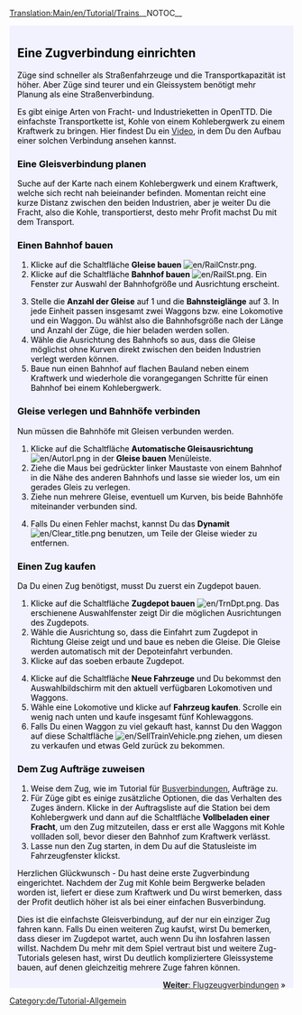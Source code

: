 [[Translation:Main/en/Tutorial/Trains]]__NOTOC__
{{en/Tabs|5|3
|Tutorial/De|1. Spiel beginnen<!--
-->|Tutorial/Busverbindungen/De|2. Busverbindungen<!--
-->|Tutorial/Zugverbindungen/De|3. Zugverbindungen<!--
-->|Tutorial/Flugzeugverbindungen/De|4. Flugzeugverbindungen<!--
-->|Tutorial/Abschluss/De|5. Abschluss}}
<div style="padding:.5em 1em 1em 1em; border-top:none; background-color:#f1f2fe; color:#000;">
{{Template:Tutorial/De}}
== Eine Zugverbindung einrichten ==
Züge sind schneller als Straßenfahrzeuge und die Transportkapazität ist höher. Aber Züge sind teurer und ein Gleissystem benötigt mehr Planung als eine Straßenverbindung.

Es gibt einige Arten von Fracht- und Industrieketten in OpenTTD. Die einfachste Transportkette ist, Kohle von einem Kohlebergwerk zu einem Kraftwerk zu bringen. Hier findest Du ein [http://www.cs.helsinki.fi/u/ihonkone/ottd_tut.ogg Video], in dem Du den Aufbau einer solchen Verbindung ansehen kannst.

=== Eine Gleisverbindung planen ===
Suche auf der Karte nach einem Kohlebergwerk und einem Kraftwerk, welche sich recht nah beieinander befinden. Momentan reicht eine kurze Distanz zwischen den beiden Industrien, aber je weiter Du die Fracht, also die Kohle, transportierst, desto mehr Profit machst Du mit dem Transport.
{{en/Phototable|[[File:en/Tutorial1.png|400px]]|Kohlebergwerk in der Nähe eines Kraftwerks|none}}

===Einen Bahnhof bauen===
{{en/Phototable|[[File:de/Railroad Construction.png]]|"Gleise bauen" Menüleiste|none|6=:}}
#Klicke auf die Schaltfläche '''Gleise bauen''' [[File:en/RailCnstr.png]].
#Klicke auf die Schaltfläche '''Bahnhof bauen''' [[File:en/RailSt.png]]. Ein Fenster zur Auswahl der Bahnhofgröße und Ausrichtung erscheint.
{{en/Phototable|[[File:de/Stationgui.png]]|"Bahnhof bauen" Fenster|none|6=:}}
<ol start="3">
<li>Stelle die '''Anzahl der Gleise''' auf 1 und die '''Bahnsteiglänge''' auf 3. In jede Einheit passen insgesamt zwei Waggons bzw. eine Lokomotive und ein Waggon. Du wählst also die Bahnhofsgröße nach der Länge und Anzahl der Züge, die hier beladen werden sollen.
<li>Wähle die Ausrichtung des Bahnhofs so aus, dass die Gleise möglichst ohne Kurven direkt zwischen den beiden Industrien verlegt werden können.
<li>Baue nun einen Bahnhof auf flachen Bauland neben einem Kraftwerk und wiederhole die vorangegangen Schritte für einen Bahnhof bei einem Kohlebergwerk.
</ol>
{{en/Phototable|[[File:en/Tutorial2.png|400px]]|Dein Bahnhof neben einer Industrie|none|6=:}}

=== Gleise verlegen und Bahnhöfe verbinden===
Nun müssen die Bahnhöfe mit Gleisen verbunden werden. 
#Klicke auf die Schaltfläche '''Automatische Gleisausrichtung''' [[File:en/Autorl.png]] in der '''Gleise bauen''' Menüleiste.
#Ziehe die Maus bei gedrückter linker Maustaste von einem Bahnhof in die Nähe des anderen Bahnhofs und lasse sie wieder los, um ein gerades Gleis zu verlegen.
#Ziehe nun mehrere Gleise, eventuell um Kurven, bis beide Bahnhöfe miteinander verbunden sind.
{{en/Phototable|[[File:en/Tutorial3.png|400px]]|Mit Gleisen verbundene Bahnhöfe.|none|6=:}}
<ol start="4">
<li>Falls Du einen Fehler machst, kannst Du das '''Dynamit''' [[File:en/Clear title.png]] benutzen, um Teile der Gleise wieder zu entfernen.
</ol>

=== Einen Zug kaufen ===
Da Du einen Zug benötigst, musst Du zuerst ein Zugdepot bauen.
#Klicke auf die Schaltfläche '''Zugdepot bauen''' [[File:en/TrnDpt.png]]. Das erschienene Auswahlfenster zeigt Dir die möglichen Ausrichtungen des Zugdepots. 
#Wähle die Ausrichtung so, dass die Einfahrt zum Zugdepot in Richtung Gleise zeigt und und baue es neben die Gleise. Die Gleise werden automatisch mit der Depoteinfahrt verbunden.
#Klicke auf das soeben erbaute Zugdepot.
{{en/Phototable|[[File:de/Tutorial4.png|400px]]|Das Zugdepot-Fenster.|none|6=:}}
<ol start="4">
<li>Klicke auf die Schaltfläche '''Neue Fahrzeuge''' und Du bekommst den Auswahlbildschirm mit den aktuell verfügbaren Lokomotiven und Waggons.
<li>Wähle eine Lokomotive und klicke auf '''Fahrzeug kaufen'''. Scrolle ein wenig nach unten und kaufe insgesamt fünf Kohlewaggons.
<li>Falls Du einen Waggon zu viel gekauft hast, kannst Du den Waggon auf diese Schaltfläche [[File:en/SellTrainVehicle.png]] ziehen, um diesen zu verkaufen und etwas Geld zurück zu bekommen.
</ol>
=== Dem Zug Aufträge zuweisen ===
#Weise dem Zug, wie im Tutorial für [[Main/de/Tutorial/Busverbindungen|Busverbindungen]], Aufträge zu.
#Für Züge gibt es einige zusätzliche Optionen, die das Verhalten des Zuges ändern. Klicke in der Auftragsliste auf die Station bei dem Kohlebergwerk und dann auf die Schaltfläche '''Vollbeladen einer Fracht''', um den Zug mitzuteilen, dass er erst alle Waggons mit Kohle vollladen soll, bevor dieser den Bahnhof zum Kraftwerk verlässt.
#Lasse nun den Zug starten, in dem Du auf die Statusleiste im Fahrzeugfenster klickst.

Herzlichen Glückwunsch - Du hast deine erste Zugverbindung eingerichtet. Nachdem der Zug mit Kohle beim Bergwerke beladen worden ist, liefert er diese zum Kraftwerk und Du wirst bemerken, dass der Profit deutlich höher ist als bei einer einfachen Busverbindung.

Dies ist die einfachste Gleisverbindung, auf der nur ein einziger Zug fahren kann. Falls Du einen weiteren Zug kaufst, wirst Du bemerken, dass dieser im Zugdepot wartet, auch wenn Du ihn losfahren lassen willst. Nachdem Du mehr mit dem Spiel vertraut bist und weitere Zug-Tutorials gelesen hast, wirst Du deutlich kompliziertere Gleissysteme bauen, auf denen gleichzeitig mehrere Zuge fahren können.

<span style="float: right">[[Main/de/Tutorial/Flugzeugverbindungen|'''Weiter''': Flugzeugverbindungen]] &raquo;</span>
</div>
[[Category:de/Tutorial-Allgemein]]